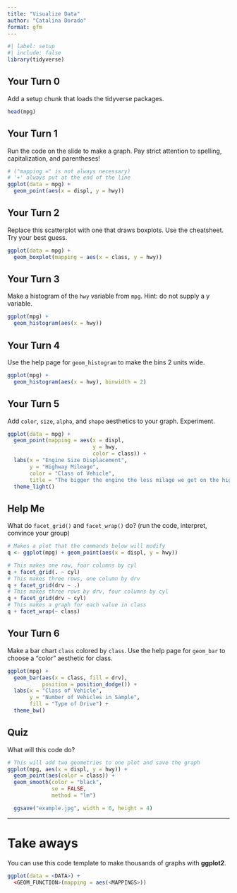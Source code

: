 ```yaml
---
title: "Visualize Data"
author: "Catalina Dorado"
format: gfm
---
```



```r
#| label: setup 
#| include: false
library(tidyverse)
```



## Your Turn 0

Add a setup chunk that loads the tidyverse packages.


```r
head(mpg)
```


## Your Turn 1

Run the code on the slide to make a graph. Pay strict attention to spelling, capitalization, and parentheses!

```r
# ("mapping =" is not always necessary)
# '+' always put at the end of the line
ggplot(data = mpg) + 
  geom_point(aes(x = displ, y = hwy))
```


## Your Turn 2

Replace this scatterplot with one that draws boxplots. Use the cheatsheet. Try your best guess.

```r
ggplot(data = mpg) +
  geom_boxplot(mapping = aes(x = class, y = hwy))
```


## Your Turn 3

Make a histogram of the `hwy` variable from `mpg`. Hint: do not supply a y variable.

```r
ggplot(mpg) +
  geom_histogram(aes(x = hwy))
```

## Your Turn 4

Use the help page for `geom_histogram` to make the bins 2 units wide.

```r
ggplot(mpg) +
  geom_histogram(aes(x = hwy), binwidth = 2)
```


## Your Turn 5

Add `color`, `size`, `alpha`, and `shape` aesthetics to your graph. Experiment.  

```r
ggplot(data = mpg) +
  geom_point(mapping = aes(x = displ, 
                           y = hwy, 
                           color = class)) + 
  labs(x = "Engine Size Displacement",
       y = "Highway Mileage",
       color = "Class of Vehicle",
       title = "The bigger the engine the less milage we get on the highway") + 
  theme_light()
```

## Help Me

What do `facet_grid()` and `facet_wrap()` do? 
(run the code, interpret, convince your group)

```r
# Makes a plot that the commands below will modify
q <- ggplot(mpg) + geom_point(aes(x = displ, y = hwy))

# This makes one row, four columns by cyl
q + facet_grid(. ~ cyl)
# This makes three rows, one column by drv
q + facet_grid(drv ~ .)
# This makes three rows by drv, four columns by cyl
q + facet_grid(drv ~ cyl)
# This makes a graph for each value in class
q + facet_wrap(~ class)
```


## Your Turn 6

Make a bar chart `class` colored by `class`. Use the help page for `geom_bar` to choose a "color" aesthetic for class.

```r
ggplot(mpg) + 
  geom_bar(aes(x = class, fill = drv),
           position = position_dodge()) + 
  labs(x = "Class of Vehicle",
       y = "Number of Vehicles in Sample",
       fill = "Type of Drive") + 
  theme_bw()
```

## Quiz

What will this code do?

```r
# This will add two geometries to one plot and save the graph
ggplot(mpg, aes(x = displ, y = hwy)) + 
  geom_point(aes(color = class)) +
  geom_smooth(color = "black", 
              se = FALSE,
              method = "lm") 

  ggsave("example.jpg", width = 6, height = 4)
```


***

# Take aways

You can use this code template to make thousands of graphs with **ggplot2**.

```r
ggplot(data = <DATA>) +
  <GEOM_FUNCTION>(mapping = aes(<MAPPINGS>))
```